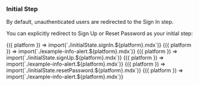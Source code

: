 
### Initial Step

By default, unauthenticated users are redirected to the Sign In step.

You can explicitly redirect to Sign Up or Reset Password as your initial step:

<Tabs>
  <TabItem title="Sign In">
    <Fragment>
      {({ platform }) => import(`./initialState.signIn.${platform}.mdx`)}
    </Fragment>
    <Fragment>
      {({ platform }) => import(`./example-info-alert.${platform}.mdx`)}
    </Fragment>
    <FlutterAuthenticatorExample
      initialStep={'signIn'}
    ></FlutterAuthenticatorExample>
  </TabItem>
  <TabItem title="Sign Up">
    <Fragment>
      {({ platform }) => import(`./initialState.signUp.${platform}.mdx`)}
    </Fragment>
    <Fragment>
      {({ platform }) => import(`./example-info-alert.${platform}.mdx`)}
    </Fragment>
    <FlutterAuthenticatorExample
      initialStep={'signUp'}
    ></FlutterAuthenticatorExample>
  </TabItem>
  <TabItem title="Reset Password">
    <Fragment>
      {({ platform }) => import(`./initialState.resetPassword.${platform}.mdx`)}
    </Fragment>
    <Fragment>
      {({ platform }) => import(`./example-info-alert.${platform}.mdx`)}
    </Fragment>
    <FlutterAuthenticatorExample
      initialStep={'resetPassword'}
    ></FlutterAuthenticatorExample>
  </TabItem>
</Tabs>
